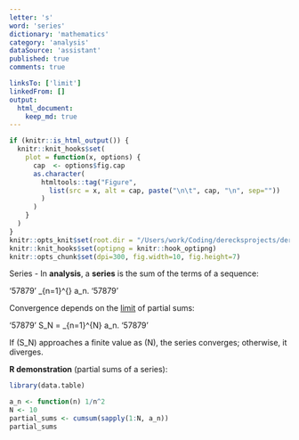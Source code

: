 ```yaml
---
letter: 's'
word: 'series'
dictionary: 'mathematics'
category: 'analysis'
dataSource: 'assistant'
published: true
comments: true

linksTo: ['limit']
linkedFrom: []
output:
  html_document:
    keep_md: true
---
```


```r
if (knitr::is_html_output()) {
  knitr::knit_hooks$set(
    plot = function(x, options) {
      cap  <- options$fig.cap
      as.character(
        htmltools::tag("Figure",
          list(src = x, alt = cap, paste("\n\t", cap, "\n", sep=""))
        )
      )
    }
  )
}
knitr::opts_knit$set(root.dir = "/Users/work/Coding/derecksprojects/derecksnotes.com-playground/derecksnotes.com/client/src/app/dictionaries/mathematics/definitions")
knitr::knit_hooks$set(optipng = knitr::hook_optipng)
knitr::opts_chunk$set(dpi=300, fig.width=10, fig.height=7)
```

<a id="series">Series</a> - In **analysis**, a **series** is the sum of the terms of a sequence:

'57879'
\sum_{n=1}^{\infty} a_n.
'57879'

Convergence depends on the [limit](#limit) of partial sums:

'57879'
S_N = \sum_{n=1}^{N} a_n.
'57879'

If \(S_N\) approaches a finite value as \(N\to\infty\), the series converges; otherwise, it diverges.

**R demonstration** (partial sums of a series):

```r
library(data.table)

a_n <- function(n) 1/n^2
N <- 10
partial_sums <- cumsum(sapply(1:N, a_n))
partial_sums
```
